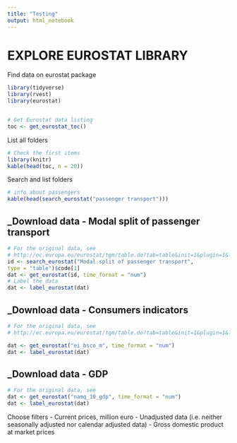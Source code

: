 ```yaml
---
title: "Testing"
output: html_notebook
---
```


# EXPLORE EUROSTAT LIBRARY 

Find data on eurostat package

```r
library(tidyverse)
library(rvest)
library(eurostat)


# Get Eurostat data listing
toc <- get_eurostat_toc()
```


List all folders

```r
# Check the first items
library(knitr)
kable(head(toc, n = 20))
```


Search and list folders

```r
# info about passengers
kable(head(search_eurostat("passenger transport")))
```


## _Download data - Modal split of passenger transport

```r
# For the original data, see
# http://ec.europa.eu/eurostat/tgm/table.do?tab=table&init=1&plugin=1&language=en&pcode=ts id <- search_eurostat("Modal split of passenger transport",
id <- search_eurostat("Modal split of passenger transport",
type = "table")$code[1]
dat <- get_eurostat(id, time_format = "num")
# Label the data
dat <- label_eurostat(dat)

```


## _Download data - Consumers indicators

```r
# For the original data, see
# http://ec.europa.eu/eurostat/tgm/table.do?tab=table&init=1&plugin=1&language=en&pcode=ts id <- search_eurostat("Modal split of passenger transport",

dat <- get_eurostat("ei_bsco_m", time_format = "num")
dat <- label_eurostat(dat)

```



## _Download data - GDP

```r
# For the original data, see
dat <- get_eurostat("namq_10_gdp", time_format = "num")
dat <- label_eurostat(dat)

```

Choose filters
- Current prices, million euro
- Unadjusted data (i.e. neither seasonally adjusted nor calendar adjusted data)
- Gross domestic product at market prices




